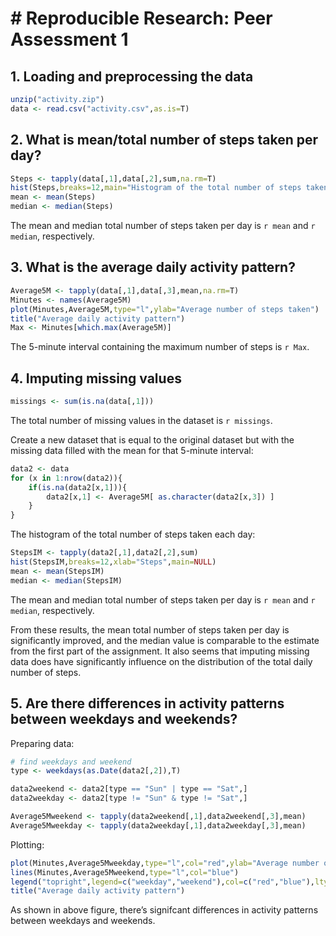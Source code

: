# Reproducible Research: Peer Assessment 1
==========================================

## 1. Loading and preprocessing the data
```r
unzip("activity.zip")
data <- read.csv("activity.csv",as.is=T)
```

## 2. What is mean/total number of steps taken per day?

```r
Steps <- tapply(data[,1],data[,2],sum,na.rm=T)
hist(Steps,breaks=12,main="Histogram of the total number of steps taken each day")
mean <- mean(Steps)
median <- median(Steps)
```

The mean and median total number of steps taken per day is `r mean` and `r median`, respectively.

## 3. What is the average daily activity pattern?

```r
Average5M <- tapply(data[,1],data[,3],mean,na.rm=T)
Minutes <- names(Average5M)
plot(Minutes,Average5M,type="l",ylab="Average number of steps taken")
title("Average daily activity pattern")
Max <- Minutes[which.max(Average5M)]
```

The 5-minute interval containing the maximum number of steps is `r Max`. 


## 4. Imputing missing values

```r
missings <- sum(is.na(data[,1]))
```

The total number of missing values in the dataset is `r missings`.

Create a new dataset that is equal to the original dataset but with the missing data filled with the mean for that 5-minute interval:

```r
data2 <- data
for (x in 1:nrow(data2)){
    if(is.na(data2[x,1])){ 
        data2[x,1] <- Average5M[ as.character(data2[x,3]) ] 
    }
}
```

The histogram of the total number of steps taken each day:

```r
StepsIM <- tapply(data2[,1],data2[,2],sum)
hist(StepsIM,breaks=12,xlab="Steps",main=NULL)
mean <- mean(StepsIM)
median <- median(StepsIM)
```

The mean and median total number of steps taken per day is `r mean` and `r median`, respectively.

From these results, the mean total number of steps taken per day is significantly 
improved, and the median value is comparable to the estimate from the first part 
of the assignment. It also seems that imputing missing data does have significantly 
influence on the distribution of the total daily number of steps.

## 5. Are there differences in activity patterns between weekdays and weekends?

Preparing data:

```r
# find weekdays and weekend
type <- weekdays(as.Date(data2[,2]),T)

data2weekend <- data2[type == "Sun" | type == "Sat",]
data2weekday <- data2[type != "Sun" & type != "Sat",]

Average5Mweekend <- tapply(data2weekend[,1],data2weekend[,3],mean)
Average5Mweekday <- tapply(data2weekday[,1],data2weekday[,3],mean)
```

Plotting:

```r
plot(Minutes,Average5Mweekday,type="l",col="red",ylab="Average number of steps taken")
lines(Minutes,Average5Mweekend,type="l",col="blue")
legend("topright",legend=c("weekday","weekend"),col=c("red","blue"),lty=1)
title("Average daily activity pattern")
```

As shown in above figure, there's signifcant differences in activity patterns between weekdays and weekends.